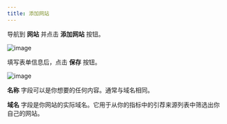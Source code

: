 ```yaml
---
title: 添加网站
---
```


导航到 **网站** 并点击 **添加网站** 按钮。

![image](/images/cloud/website-add.png)

填写表单信息后，点击 **保存** 按钮。

![image](/images/cloud/website-add-form.png)

**名称** 字段可以是你想要的任何内容。通常与域名相同。

**域名** 字段是你网站的实际域名。它用于从你的指标中的引荐来源列表中筛选出你自己的网站。